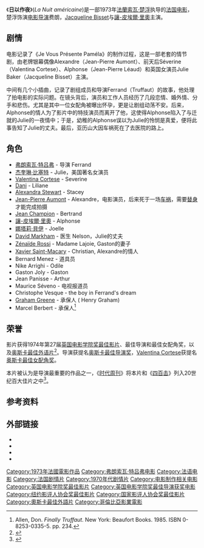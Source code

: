 {{noteTA
|1=zh-hans:弗朗索瓦;zh-hk:法蘭索瓦;zh-tw:法蘭索瓦;
|2=zh-hans:特吕弗;zh-hk:杜魯福;zh-tw:楚浮;
}}
{{Infobox film
| name           = 日以作夜<br />'''''Day for Night'''''
| image          = La_Nuit_oscar.jpg
| caption        = 电影海报
| director       = [[弗朗索瓦·特吕弗|弗朗索瓦·特吕弗]]
| producer       = Marcel Berbert
| writer         = 弗朗索瓦·特吕弗<br>Suzanne Schiffman<br>Jean-Louis Richard
| starring       = [[Jacqueline_Bisset|Jacqueline Bisset]]<br>[[Valentina_Cortese|Valentina Cortese]]<br>[[Dani_(singer)|Dani]]<br>[[Alexandra_Stewart|Alexandra Stewart]]<br>[[Jean-Pierre_Aumont|Jean-Pierre Aumont]]<br>[[Jean_Champion|Jean Champion]]<br>[[讓-皮埃爾·里奧|讓-皮埃爾·里奧]]<br>[[François_Truffaut|François Truffaut]]
| music          = [[Georges_Delerue|Georges Delerue]]
| cinematography = Pierre-William Glenn
| editing        = Martine Barraquè-Curie, Yann Dedet
| studio         = Les Films du Carrosse<br>PECF<br>Produzione Internazionale Cinematografica
| distributor    = [[Columbia_Pictures|Columbia Pictures]]<br>[[Warner_Brothers|Warner Brothers]]
| released       = {{Film date|df=y|1973|5|14|[[Cannes_Film_Festival|Cannes]]|1973|5|24|法国}}
| runtime        = 115 分钟
| country        = {{FRA}}
| language       = 法语
}}
《'''日以作夜'''》(''La Nuit américaine'')是一部1973年[[法蘭索瓦·楚浮|法蘭索瓦·楚浮]]执导的[[法国电影|法国电影]]，楚浮饰演[[电影导演|电影导演]]费朗，[[Jacqueline_Bisset|Jacqueline Bisset]]与[[讓-皮埃爾·里奧|讓-皮埃爾·里奧]]主演。

==剧情==
电影记录了《Je Vous Présente Paméla》的制作过程，这是一部老套的情节剧，由老牌银幕偶像Alexandre（Jean-Pierre Aumont）、前天后Séverine（Valentina Cortese）、Alphonse（Jean-Pierre Léaud）和英国女演员Julie Baker（Jacqueline Bisset）主演。

中间有几个小插曲，记录了剧组成员和导演Ferrand（Truffaut）的故事，他处理了拍电影的实际问题。在镜头背后，演员和工作人员经历了几段恋情、婚外情、分手和悲伤。尤其是其中一位女配角被曝出怀孕，更是让剧组动荡不安。后来，Alphonse的情人为了影片中的特技演员而离开了他，这使得Alphonse陷入了与迁就的Julie的一夜情中；于是，幼稚的Alphonse误以为Julie的怜悯是真爱，便将此事告知了Julie的丈夫。最后，亚历山大因车祸死在了去医院的路上。

==角色==
* [[弗朗索瓦·特吕弗|弗朗索瓦·特吕弗]] - 导演 Ferrand
* [[杰奎琳·比塞特|杰奎琳·比塞特]] - Julie，美国著名女演员
* [[Valentina_Cortese|Valentina Cortese]] - Severine
* [[Dani_(entertainer)|Dani]] - Liliane
* [[Alexandra_Stewart|Alexandra Stewart]] - Stacey
* [[Jean-Pierre_Aumont|Jean-Pierre Aumont]] - Alexandre，电影演员，后来死于一场[[车祸|车祸]]，需要[[替身|替身]]才能完成拍摄
* [[Jean_Champion|Jean Champion]] - Bertrand
* [[讓-皮埃爾·里奧|讓-皮埃爾·里奧]] - Alphonse
* [[娜塔莉·貝伊|娜塔莉·貝伊]] - Joelle
* [[David_Markham|David Markham]] - 医生 Nelson，Julie的丈夫
* [[Zénaïde_Rossi|Zénaïde Rossi]] - Madame Lajoie, Gaston的妻子
* [[Xavier_Saint-Macary|Xavier Saint-Macary]] - Christian, Alexandre的情人
* Bernard Menez - 道具员
* Nike Arrighi - Odile
* Gaston Joly - Gaston
* Jean Panisse - Arthur
* Maurice Séveno - 电视报道员
* Christophe Vesque - the boy in Ferrand's dream
* [[Graham_Greene|Graham Greene]] - 承保人 ( Henry Graham)
*Marcel Berbert - 承保人<ref>Allen, Don. ''Finally Truffaut''. New York: Beaufort Books. 1985. ISBN 0-8253-0335-5. pp. 234.</ref>

==荣誉==

影片获得1974年第27届[[英国电影学院奖最佳影片|英国电影学院奖最佳影片]]、最佳导演和最佳女配角奖，以及[[奥斯卡最佳外语片|奥斯卡最佳外语片]]<ref name="Oscars1974">{{Cite web |url=http://www.oscars.org/awards/academyawards/legacy/ceremony/46th-winners.html |title=The 46th Academy Awards (1974) Nominees and Winners |accessdate=2011-12-03 |work=oscars.org |archive-date=2014-08-02 |archive-url=https://web.archive.org/web/20140802064704/http://www.oscars.org/awards/academyawards/legacy/ceremony/46th-winners.html |dead-url=no }}</ref>。导演获提名[[奥斯卡最佳导演奖|奥斯卡最佳导演奖]]，[[Valentina_Cortese|Valentina Cortese]]获提名[[奥斯卡最佳女配角奖|奥斯卡最佳女配角奖]]。

本片被认为是导演最重要的作品之一，《[[时代周刊|时代周刊]]》将本片和《[[四百击|四百击]]》列入20世纪百大佳片之中<ref>{{cite news | url=http://www.time.com/time/2005/100movies/the_complete_list.html | work=Time | title=All-Time 100 Movies | accessdate=2010-05-01 | date=2005-02-12 | archive-date=2007-03-14 | archive-url=https://web.archive.org/web/20070314020006/http://www.time.com/time/2005/100movies/the_complete_list.html | dead-url=no }}</ref>。

==参考资料==
{{Reflist}}

==外部链接==
* {{IMDb title|id=0070460}}
* {{Amg movie|65185}}
* {{rotten-tomatoes|day_for_night}}
* {{douban|1293299}}
{{英国电影学院奖最佳影片}}
{{纽约影评人协会奖最佳影片}}
{{奥斯卡最佳外语片奖_(1961–1980)}}

{{國家影評人協會獎最佳影片}}
{{Authority control}}
{{DEFAULTSORT:Day For Night (Film)}}
[[Category:1973年法國電影作品|Category:1973年法國電影作品]]
[[Category:弗朗索瓦·特吕弗电影|Category:弗朗索瓦·特吕弗电影]]
[[Category:法语电影|Category:法语电影]]
[[Category:法国剧情片|Category:法国剧情片]]
[[Category:1970年代剧情片|Category:1970年代剧情片]]
[[Category:电影制作相关电影|Category:电影制作相关电影]]
[[Category:英国电影学院奖最佳影片|Category:英国电影学院奖最佳影片]]
[[Category:英国电影学院奖最佳导演获奖电影|Category:英国电影学院奖最佳导演获奖电影]]
[[Category:纽约影评人协会奖最佳影片|Category:纽约影评人协会奖最佳影片]]
[[Category:国家影评人协会奖最佳影片|Category:国家影评人协会奖最佳影片]]
[[Category:奧斯卡最佳外語片|Category:奧斯卡最佳外語片]]
[[Category:哥倫比亞影業電影|Category:哥倫比亞影業電影]]